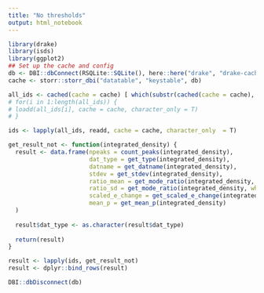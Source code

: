 ```yaml
---
title: "No thresholds"
output: html_notebook
---
```


```r
library(drake)
library(isds)
library(ggplot2)
## Set up the cache and config
db <- DBI::dbConnect(RSQLite::SQLite(), here::here("drake", "drake-cache.sqlite"))
cache <- storr::storr_dbi("datatable", "keystable", db)
```

```r

all_ids <- cached(cache = cache) [ which(substr(cached(cache = cache), 0, 2) == "id")]
# for(i in 1:length(all_ids)) {
# loadd(all_ids[i], cache = cache, character_only = T)
# }

ids <- lapply(all_ids, readd, cache = cache, character_only  = T)
```

```r

get_result_not <- function(integrated_density) {
  result <- data.frame(npeaks = count_peaks(integrated_density),
                       dat_type = get_type(integrated_density),
                       datname = get_datname(integrated_density),
                       stdev = get_stdev(integrated_density),
                       ratio_mean = get_mode_ratio(integrated_density, what = "mean"),
                       ratio_sd = get_mode_ratio(integrated_density, what = "stdev"),
                       scaled_e_change = get_scaled_e_change(integrated_density),
                       mean_p = get_mean_p(integrated_density)
  )
  
  result$dat_type <- as.character(result$dat_type)
  
  return(result)
}

result <- lapply(ids, get_result_not)
result <- dplyr::bind_rows(result)
```

```r
DBI::dbDisconnect(db)
```

